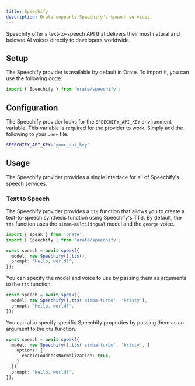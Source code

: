 ```yaml
---
title: Speechify
description: Orate supports Speechify's speech services.
---
```



Speechify offer a text-to-speech API that delivers their most natural and beloved AI voices directly to developers worldwide.

## Setup

The Speechify provider is available by default in Orate. To import it, you can use the following code:

```ts
import { Speechify } from 'orate/speechify';
```

## Configuration

The Speechify provider looks for the `SPEECHIFY_API_KEY` environment variable. This variable is required for the provider to work. Simply add the following to your `.env` file:

```bash
SPEECHIFY_API_KEY="your_api_key"
```

## Usage

The Speechify provider provides a single interface for all of Speechify's speech services.

### Text to Speech

The Speechify provider provides a `tts` function that allows you to create a text-to-speech synthesis function using Speechify's TTS. By default, the `tts` function uses the `simba-multilingual` model and the `george` voice.

```ts
import { speak } from 'orate';
import { Speechify } from 'orate/speechify';

const speech = await speak({
  model: new Speechify().tts(),
  prompt: 'Hello, world!',
});
```

You can specify the model and voice to use by passing them as arguments to the `tts` function.

```ts
const speech = await speak({
  model: new Speechify().tts('simba-turbo', 'kristy'),
  prompt: 'Hello, world!',
});
```

You can also specify specific Speechify properties by passing them as an argument to the `tts` function.

```ts
const speech = await speak({
  model: new Speechify().tts('simba-turbo', 'kristy', {
    options: {
      enableLoudnessNormalization: true,
    }
  }),
  prompt: 'Hello, world!',
});
```
